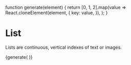 function generate(element) {
  return [0, 1, 2].map(value =>
    React.cloneElement(element, {
      key: value,
    }),
  );
}

<Meta title="Components/List" component={List} />

# List

Lists are continuous, vertical indexes of text or images.

<Preview>
  <List dense={boolean("dense", false)}>
           {generate(
             <ListItem>
               <ListItemAvatar>
                  <Avatar>
                    <SvgUse name='funnel'/>
                  </Avatar>
                </ListItemAvatar>
               <ListItemText
                 primary="Single-line item"
                 secondary={'Secondary text'}
               />
               <ListItemSecondaryAction>
                    <IconButton edge="end" aria-label="delete">
                      <SvgUse name='times'/>
                    </IconButton>
                  </ListItemSecondaryAction>
             </ListItem>
           )}
  </List>
</Preview>

<Props of={List} />
